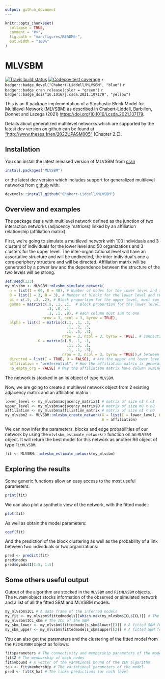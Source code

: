 ```yaml
---
output: github_document
---
```


<!-- README.md is generated from README.Rmd. Please edit that file -->

```r
knitr::opts_chunk$set(
  collapse = TRUE,
  comment = "#>",
  fig.path = "man/figures/README-",
  out.width = "100%"
)
```
# MLVSBM

<!-- badges: start -->
[![Travis build status](https://travis-ci.org/Chabert-Liddell/MLVSBM.svg?branch=master)](https://travis-ci.org/Chabert-Liddell/MLVSBM)
[![Codecov test coverage](https://codecov.io/gh/Chabert-Liddell/MLVSBM/branch/master/graph/badge.svg)](https://app.codecov.io/gh/Chabert-Liddell/MLVSBM?branch=master)
`r badger::badge_devel("Chabert-Liddell/MLVSBM", "blue")`
`r badger::badge_cran_release(color = "green")`
`r badger::badge_doi("10.1016/j.csda.2021.107179", "yellow")`
<!-- badges: end -->

This is an R package implementation of a Stochastic Block Model for Multilevel Network (MLVSBM) as described in Chabert-Liddell, Barbillon, Donnet and Lazega (2021)  [https://doi.org/10.1016/j.csda.2021.107179](https://doi.org/10.1016/j.csda.2021.107179). 

Details about generalized multilevel networks which are supported by the latest dev version on github can be found at ["http://www.theses.fr/en/2022UPASM005"](http://www.theses.fr/en/2022UPASM005) (Chapter 2.E).

## Installation

You can install the latest released version of MLVSBM from [cran](https://cran.r-project.org/package=MLVSBM)
```r
install.packages("MLVSBM")
```

or the latest dev version which includes support for generalized multilevel networks from [github](https://github.com) with:

```r
devtools::install_github("Chabert-Liddell/MLVSBM")
```

## Overview and examples

The package deals with multilevel network defined as the junction of two 
interaction networks (adjacency matrices) linked by an affiliation relationship (affiliation matrix).

First, we're going to simulate a multilevel network with 100 individuals and 3 clusters of individuals for the lower level and  50 organizations and 3 clusters for the upper level.
The inter-organizational level will have an assortative structure  and will be undirected, the inter-individual's one a core-periphery structure and will be directed.
Affiliation matrix will be generated by a power law and the dependence between 
the structure of the two levels will be strong.

```r
set.seed(123)
my_mlvsbm <- MLVSBM::mlvsbm_simulate_network(
  n = list(I = 60, O = 40), # Number of nodes for the lower level and the upper level
  Q = list(I = 3, O = 3), # Number of blocks for the lower level and the upper level
  pi = c(.5, .3, .2), # Block proportion for the upper level, must sum to one
  gamma = matrix(c(.8, .1, .1,  # Block proportion for the lower level,
                   .1, .8, .1,
                   .1, .1, .8), # each column must sum to one
                 nrow = 3, ncol = 3, byrow = TRUE),  
  alpha = list(I = matrix(c(.1, .1, .3, 
                            .1, .2, .5,
                            .1, .5, .5), 
                          nrow = 3, ncol = 3, byrow = TRUE), # Connection matrix
               O = matrix(c(.5, .1, .1, 
                            .1, .5, .1,
                            .1, .1, .5), 
                          nrow = 3, ncol = 3, byrow = TRUE)),# between blocks
  directed = list(I = TRUE, O = FALSE), # Are the upper and lower level directed or not ?
  affiliation = "preferential", # How the affiliation matrix is generated
  no_empty_org = FALSE) # May the affiliation matrix have column suming to 0
```

The network is stocked in an `R6` object of type `MLVSBM`.

Now, we are going to create a multilevel network object from 2 existing adjacency matrix 
and an affiliation matrix :
```r
lower_level <- my_mlvsbm$adjacency_matrix$I # matrix of size nI x nI
upper_level <- my_mlvsbm$adjacency_matrix$O # matrix of size nO x nO
affiliation <- my_mlvsbm$affiliation_matrix # matrix of size nI x nO
my_mlvsbm2 <- MLVSBM::mlvsbm_create_network(X = list(I = lower_level, O = upper_level),
                                            A = affiliation)
```

We can now infer the parameters, blocks and edge probabilities of our network by
using the `mlvlsbm_estimate_network()` function on an `MLVSBM` object. 
It will return the best model for this network as another R6 object of type `FitMLVSBM`. 
```r
fit <- MLVSBM:::mlvsbm_estimate_network(my_mlvsbm)
```


## Exploring the results

Some generic functions allow an easy access to the most useful parameters:

```r
print(fit)
```

We can also plot a synthetic view of the network, with the fitted model:

```r
plot(fit)
```

As well as obtain the model parameters:

```r
coef(fit)
```

And the prediction of the block clustering as well as the probability of a link 
between two individuals or two organizations:
```r
pred <- predict(fit)
pred$nodes
pred$dyads$I[1:5, 1:5]
```



## Some others useful output
Output of the algorithm are stocked in the `MLVSBM` and `FitMLVSBM` objects.
The `MLVSBM` object stocks information of the observed or simulated network and a
list of all the fitted SBM and MLVSBM models.
```r
my_mlvsbm$ICL # A data frame of the inferred models 
my_fit <- my_mlvsbm$fittedmodels[[which.max(my_mlvsbm$ICL$ICL)]] # The fitted model with index  the highest ICL
my_mlvsbm$ICL_sbm # The ICL of the SBM
my_sbm_lower <- my_mlvsbm$fittedmodels_sbm$lower[[3]] # A fitted SBM for the lower level with 3 blocks
my_sbm_upper <- my_mlvsbm$fittedmodels_sbm$upper[[2]] # A fitted SBM for the upper level with 2 blocks
```

You can also get the parameters and the clustering of the fitted model from the
`FitMLVSBM` object as follows:
```r
fit$parameters # The connectivity and membership parameters of the model
fit$Z # The membership of each nodes
fit$vbound # A vector of the varational bound of the VEM algorithm
tau <- fit$membership # The variational parameters of the model
pred <- fit$X_hat # The links predictions for each level
```


